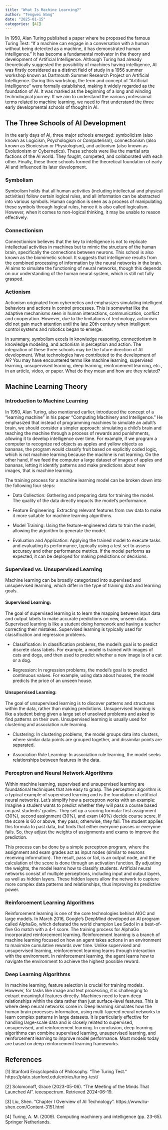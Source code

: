 ```yaml
---
title: "What Is Machine Learning?"
author: "Tengwei Wang"
date: "2025-01-15"
categories: [AI]
---
```


In 1950, Alan Turing published a paper where he proposed the famous Turing Test: “If a machine can engage in a conversation with a human without being detected as a machine, it has demonstrated human intelligence.” It has become a fundamental motivator in the theory and development of Artificial Intelligence. Although Turing had already theoretically suggested the possibility of machines having intelligence, AI was firstly considered as a distinct field of study in a 1956 summer workshop known as Dartmouth Summer Research Project on Artificial Intelligence. During this workshop, the term and concept of “Artificial Intelligence” were formally established, making it widely regarded as the foundation of AI. It was marked as the beginning of a long and winding technological journey. If we aim to understand the various professional terms related to machine learning, we need to first understand the three early developmental schools of thought in AI.

## The Three Schools of AI Development

In the early days of AI, three major schools emerged: symbolicism (also known as Logicism, Psychologism or Computerism), connectionism (also known as Bionicsism or Physiologism), and actionism (also known as Evolutionism or Cybernetics). These schools were like the martial arts factions of the AI world. They fought, competed, and collaborated with each other. Finally, these three schools formed the theoretical foundation of early AI and influenced its later development.

### Symbolism

Symbolism holds that all human activities (including intellectual and physical activities) follow certain logical rules, and all information can be abstracted into various symbols. Human cognition is seen as a process of manipulating these symbols through logical rules, hence it is also called logicalism. However, when it comes to non-logical thinking, it may be unable to reason effectively.

### Connectionism

Connectionism believes that the key to intelligence is not to replicate intellectual activities in machines but to mimic the structure of the human brain, specifically the connections between neurons. This school is also known as the biomimetic school. It suggests that intelligence results from the combined processing of information by the neural networks in the brain. AI aims to simulate the functioning of neural networks, though this depends on our understanding of the human neural system, which is still not fully grasped.

### Actionism

Actionism originated from cybernetics and emphasizes simulating intelligent behaviors and actions in control processes. This is somewhat like the adaptive mechanisms seen in human interactions, communication, conflict and cooperation. However, due to the limitations of technology, actionism did not gain much attention until the late 20th century when intelligent control systems and robotics began to emerge.

In summary, symbolism excels in knowledge reasoning, connectionism in knowledge modeling, and actionism in perception and action. The integration of these three schools may be the future direction of AI development. What technologies have contributed to the development of AI? You may have encountered terms like machine learning, supervised learning, unsupervised learning, deep learning, reinforcement learning, etc., in an article, video, or paper. What do they mean and how are they related? 

## Machine Learning Theory

### Introduction to Machine Learning

In 1950, Alan Turing, also mentioned earlier, introduced the concept of a “learning machine” in his paper “Computing Machinery and Intelligence.” He emphasized that instead of programming machines to simulate an adult’s brain, we should consider a simpler approach: simulating a child’s brain and teaching the machine through a process of rewards and punishments, allowing it to develop intelligence over time. For example, if we program a computer to recognize red objects as apples and yellow objects as bananas, the program would classify fruit based on explicitly coded logic, which is not machine learning because the machine is not learning. On the other hand, if we feed the computer a large dataset of images of apples and bananas, letting it identify patterns and make predictions about new images, that is machine learning.

The training process for a machine learning model can be broken down into the following four steps:

 - Data Collection: Gathering and preparing data for training the model. The quality of the data directly impacts the model’s performance.

 - Feature Engineering: Extracting relevant features from raw data to make it more suitable for machine learning algorithms.

 - Model Training: Using the feature-engineered data to train the model, allowing the algorithm to generate the model.

 - Evaluation and Application: Applying the trained model to execute tasks and evaluating its performance, typically using a test set to assess accuracy and other performance metrics. If the model performs as expected, it can be deployed for making predictions or decisions.

### Supervised vs. Unsupervised Learning

Machine learning can be broadly categorized into supervised and unsupervised learning, which differ in the type of training data and learning goals.

#### Supervised Learning:
The goal of supervised learning is to learn the mapping between input data and output labels to make accurate predictions on new, unseen data. Supervised learning is like a student doing homework and having a teacher correcting their mistakes. Supervised learning is typically used for classification and regression problems.

 - Classification: In classification problems, the model’s goal is to predict discrete class labels. For example, a model is trained with images of cats and dogs, and then used to predict whether a new image is of a cat or a dog.

 - Regression: In regression problems, the model’s goal is to predict continuous values. For example, using data about houses, the model predicts the price of an unseen house.

#### Unsupervised Learning:
The goal of unsupervised learning is to discover patterns and structures within the data, rather than making predictions. Unsupervised learning is like a student being given a large set of unsolved problems and asked to find patterns on their own. Unsupervised learning is usually used for clustering and association rule learning.

 - Clustering: In clustering problems, the model groups data into clusters, where similar data points are grouped together, and dissimilar points are separated.

 - Association Rule Learning: In association rule learning, the model seeks relationships between features in the data.

### Perceptron and Neural Network Algorithms

Within machine learning, supervised and unsupervised learning are foundational techniques that are easy to grasp. The perceptron algorithm is a typical example of supervised learning and is the foundation of artificial neural networks. Let’s simplify how a perceptron works with an example: Imagine a student wants to predict whether they will pass a course based on past students’ grades. They set up a scoring formula: first assignment (30%), second assignment (30%), and exam (40%) decide course score. If the score is 60 or above, they pass; otherwise, they fail. The student applies this formula to past data, but finds that either everyone passes or everyone fails. So, they adjust the weights of assignments and exams to improve the prediction.

This process can be done by a simple perceptron program, where the assignment and exam grades act as input nodes (similar to neurons receiving information). The result, pass or fail, is an output node, and the calculation of the score is done through an activation function. By adjusting the weights, the model learns how to classify students. Artificial neural networks consist of multiple perceptrons, including input and output layers, as well as hidden layers. These hidden layers allow the network to capture more complex data patterns and relationships, thus improving its predictive power.

### Reinforcement Learning Algorithms

Reinforcement learning is one of the core technologies behind AIGC and large models. In March 2016, Google’s DeepMind developed an AI program called AlphaGo, which defeated the world champion Lee Sedol in a best-of-five Go match with a 4-1 score. The training process for AlphaGo incorporated reinforcement learning. Reinforcement learning is a branch of machine learning focused on how an agent takes actions in an environment to maximize cumulative rewards over time. Unlike supervised and unsupervised learning, reinforcement learning learns through interaction with the environment. In reinforcement learning, the agent learns how to navigate the environment to achieve the highest possible reward.

### Deep Learning Algorithms

In machine learning, feature selection is crucial for training models. However, for tasks like image and text processing, it is challenging to extract meaningful features directly. Machines need to learn deep relationships within the data rather than just surface-level features. This is where deep neural networks come in. Deep learning simulates how the human brain processes information, using multi-layered neural networks to learn complex patterns in large datasets. It is particularly effective for handling large-scale data and is closely related to supervised, unsupervised, and reinforcement learning. In conclusion, deep learning algorithms can combine supervised learning, unsupervised learning, and reinforcement learning to improve model performance. Most models today are based on deep reinforcement learning frameworks.


## References

[1] Stanford Encyclopedia of Philosophy. "The Turing Test." https://plato.stanford.edu/entries/turing-test/

[2] Solomonoff, Grace (2023-05-06). "The Meeting of the Minds That Launched AI". ieeespectrum. Retrieved 2024-06-19.

[3] Liu, Shen. "Chapter I Overview of AI Technology". https://www.liu-shen.com/Content-3151.html

[4] Turing, A. M. (2009). Computing machinery and intelligence (pp. 23-65). Springer Netherlands.
